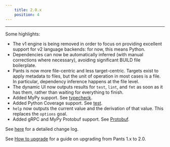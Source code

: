 ```yaml
---
    title: 2.0.x
    position: 4
---
```


---

Some highlights:

- The v1 engine is being removed in order to focus on providing excellent support for v2 language backends: for now, this means Python.
- Dependencies can now be automatically inferred (with manual corrections where necessary), avoiding significant BUILD file boilerplate.
- Pants is now more file-centric and less target-centric. Targets exist to apply metadata to files, but the unit of operation in most cases is a file. In particular, dependency inference happens at the file level.
- The dynamic UI now outputs results for `test`, `lint`, and `fmt` as soon as it has them, rather than waiting for everything to finish.
- Added MyPy support. See [typecheck](doc:python-typecheck-goal).
- Added Python Coverage support. See [test](doc:python-test-goal).
- `help` now outputs the current value and the derivation of that value. This replaces the `options` goal.
- Added gRPC and MyPy Protobuf support. See [Protobuf](doc:protobuf).

See [here](https://github.com/pantsbuild/pants/blob/master/src/python/pants/notes/2.0.x.rst) for a detailed change log.

See [How to upgrade](doc:how-to-upgrade-pants-2-0) for a guide on upgrading from Pants 1.x to 2.0.
